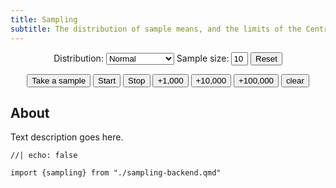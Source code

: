 ```yaml
---
title: Sampling
subtitle: The distribution of sample means, and the limits of the Central Limit Theorem
---
```


<div id="options" style="margin: auto; width: fit-content;">
Distribution:
    <select name="dist" id="dist">
        <option value="normal">Normal</option>
        <option value="positive">Positive skew</option>
        <option value="negative">Negative skew</option>
        <option value="uniform">Uniform</option>
        <option value="custom">Custom</option>
    </select>
    Sample size:
    <input id="sampleSize" style="width: 2em;" value="10">
    <button class="btn btn-outline-primary" onclick="reset()">Reset</button>
</div>

<div id="container"></div>
<div id="controls" style="margin: 0.2em auto; width: fit-content;">
<button class="btn btn-outline-primary" id="singleSampleBtn">Take a sample</button>
<button class="btn btn-success" id="startSamplingBtn">Start</button>
<button class="btn btn-danger" id="stopSamplingBtn">Stop</button>
<button class="btn btn-primary" id="samples1000Btn">+1,000</button>
<button class="btn btn-primary" id="samples10000Btn">+10,000</button>
<button class="btn btn-primary" id="samples100000Btn">+100,000</button>
<button class="btn btn-warning" id="clearSamplesBtn">clear</button>
</div>

## About

Text description goes here.


```ojs
//| echo: false

import {sampling} from "./sampling-backend.qmd"

```


<style>



#flex-container {
    margin: 0 auto;
    width: 100%;
    background-color: red;
}

#container {
    margin: 0 auto;
    width: 100%;
    transform-origin: 0 0;
}


span.panel-label.labels {
    font-size: 1.5em;
    font-weight: bold;
    font-variant-caps: all-small-caps;
    line-height: 1em;
    margin-top: -0.2em;
    pointer-events: none;
    z-index: 0;
}

#overlay2 {
    padding-right: 1em;
    display: block;
}

span.panel-label.numbers {
    position: absolute;
    pointer-events: none;
    font-family: 'Times New Roman', Times, serif;
}

#samplingDistParams {
    margin-bottom: 0.5em;
}

.hide {
    display:none;
}

</style>